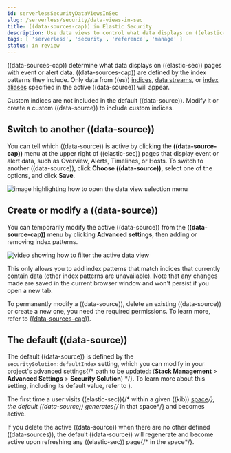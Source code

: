 ```yaml
---
id: serverlessSecurityDataViewsInSec
slug: /serverless/security/data-views-in-sec
title: ((data-sources-cap)) in Elastic Security
description: Use data views to control what data displays on ((elastic-sec)) pages with event or alert data.
tags: [ 'serverless', 'security', 'reference', 'manage' ]
status: in review
---
```



<InReview />

<div id="data-views-in-sec"></div>

((data-sources-cap)) determine what data displays on ((elastic-sec)) pages with event or alert data.
((data-sources-cap)) are defined by the index patterns they include.
Only data from ((es)) [indices](((ref))/documents-indices.html), [data streams](((ref))/data-streams.html), or [index aliases](((ref))/alias.html) specified in the active ((data-source)) will appear.

<DocCallOut title="Important" color="warning">
Custom indices are not included in the <DocLink id="serverlessSecurityDataViewsInSec" section="the-default-((data-source))">default ((data-source))</DocLink>. Modify it or create a custom ((data-source)) to include custom indices.
</DocCallOut>

## Switch to another ((data-source))

You can tell which ((data-source)) is active by clicking the **((data-source-cap))** menu at the upper right of ((elastic-sec)) pages that display event or alert data, such as Overview, Alerts, Timelines, or Hosts.
To switch to another ((data-source)), click **Choose ((data-source))**, select one of the options, and click **Save**.

![image highlighting how to open the data view selection menu](../images/data-views-in-sec/-getting-started-dataview-button-highlighted.png)

## Create or modify a ((data-source))

You can temporarily modify the active ((data-source)) from the **((data-source-cap))** menu by clicking **Advanced settings**, then adding or removing index patterns.

![video showing how to filter the active data view](../images/data-views-in-sec/-getting-started-dataview-filter-example.gif)

This only allows you to add index patterns that match indices that currently contain data (other index patterns are unavailable). Note that any changes made are saved in the current browser window and won't persist if you open a new tab.

To permanently modify a ((data-source)), delete an existing ((data-source)) or create a new one, you need the required permissions.
To learn more, refer to [((data-sources-cap))](((apm-app-ref))/data-views.html).

<div id="default-data-view-security"></div>

## The default ((data-source))

The default ((data-source)) is defined by the `securitySolution:defaultIndex` setting, which you can modify in your project's advanced settings{/* path to be updated: (**Stack Management** > **Advanced Settings** > **Security Solution**) */}. To learn more about this setting, including its default value, refer to <DocLink id="serverlessSecurityAdvancedSettings" />).

The first time a user visits ((elastic-sec)){/* within a given ((kib)) [space](((apm-app-ref))/xpack-spaces.html)*/}, the default ((data-source)) generates{/* in that space*/} and becomes active.

If you delete the active ((data-source)) when there are no other defined ((data-sources)), the default ((data-source)) will regenerate and become active upon refreshing any ((elastic-sec)) page{/* in the space*/}.
